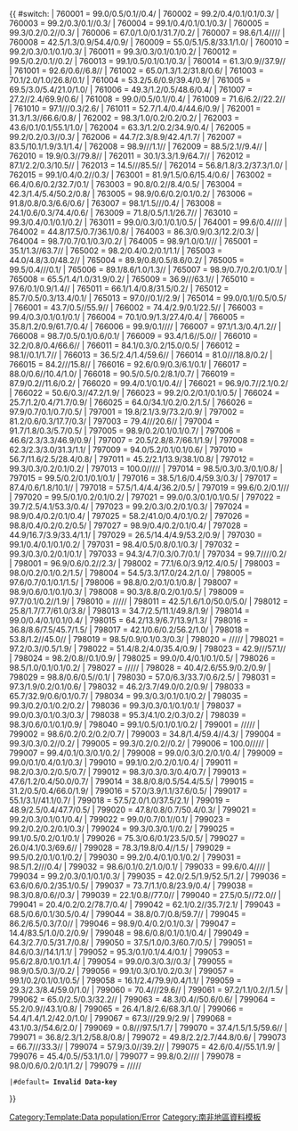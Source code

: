 <includeonly>{{ {{{|safesubst:}}}#switch: {{{1}}}
| 760001 = 99.0/0.5/0.1//0.4/
| 760002 = 99.2/0.4/0.1/0.1/0.3/
| 760003 = 99.2/0.3/0.1//0.3/
| 760004 = 99.1/0.4/0.1/0.1/0.3/
| 760005 = 99.3/0.2/0.2//0.3/
| 760006 = 67.0/1.0/0.1/31.7/0.2/
| 760007 = 98.6/1.4////
| 760008 = 42.5/1.3/0.9/54.4/0.9/
| 760009 = 55.0/5.1/5.8/33.1/1.0/
| 760010 = 99.2/0.3/0.1/0.1/0.3/
| 760011 = 99.3/0.3/0.1/0.1/0.2/
| 760012 = 99.5/0.2/0.1//0.2/
| 760013 = 99.1/0.5/0.1/0.1/0.3/
| 760014 = 61.3/0.9//37.9//
| 761001 = 92.6/0.6//6.8//
| 761002 = 65.0/1.3/1.2/31.8/0.6/
| 761003 = 70.1/2.0/1.0/26.8/0.1/
| 761004 = 53.2/5.6/0.9/39.4/0.9/
| 761005 = 69.5/3.0/5.4/21.0/1.0/
| 761006 = 49.3/1.2/0.5/48.6/0.4/
| 761007 = 27.2//2.4/69.9/0.6/
| 761008 = 99.0/0.5/0.1//0.4/
| 761009 = 71.6/6.2//22.2//
| 761010 = 97.1///0.3/2.6/
| 761011 = 52.7/1.4/0.4/44.6/0.9/
| 762001 = 31.3/1.3//66.6/0.8/
| 762002 = 98.3/1.0/0.2/0.2/0.2/
| 762003 = 43.6/0.1/0.1/55.1/1.0/
| 762004 = 63.3/1.2/0.2/34.9/0.4/
| 762005 = 99.2/0.2/0.3//0.3/
| 762006 = 44.7/2.3/8.9/42.4/1.7/
| 762007 = 83.5/10.1/1.9/3.1/1.4/
| 762008 = 98.9///1.1//
| 762009 = 88.5/2.1//9.4//
| 762010 = 19.9/0.3//79.8//
| 762011 = 30.1/3.3/1.9/64.7//
| 762012 = 87.1/2.2/0.3/10.5//
| 762013 = 14.5///85.5//
| 762014 = 56.8/1.8/3.2/37.3/1.0/
| 762015 = 99.1/0.4/0.2//0.3/
| 763001 = 81.9/1.5/0.6/15.4/0.6/
| 763002 = 66.4/0.6/0.2/32.7/0.1/
| 763003 = 90.8/0.2//8.4/0.5/
| 763004 = 42.3/1.4/5.4/50.2/0.8/
| 763005 = 98.9/0.6/0.2/0.1/0.2/
| 763006 = 91.8/0.8/0.3/6.6/0.6/
| 763007 = 98.1/1.5///0.4/
| 763008 = 24.1/0.6/0.3/74.4/0.6/
| 763009 = 71.8/0.5/1.1/26.7//
| 763010 = 99.3/0.4/0.1/0.1/0.2/
| 763011 = 99.0/0.3/0.1/0.1/0.5/
| 764001 = 99.6/0.4////
| 764002 = 44.8/17.5/0.7/36.1/0.8/
| 764003 = 86.3/0.9/0.3/12.2/0.3/
| 764004 = 98.7/0.7/0.1/0.3/0.2/
| 764005 = 98.9/1.0/0.1///
| 765001 = 35.1/1.3//63.7//
| 765002 = 98.2/0.4/0.2/0.1/1.1/
| 765003 = 44.0/4.8/3.0/48.2//
| 765004 = 89.9/0.8/0.5/8.6/0.2/
| 765005 = 99.5/0.4///0.1/
| 765006 = 89.1/8.6/1.0/1.3//
| 765007 = 98.9/0.7/0.2/0.1/0.1/
| 765008 = 65.5/1.4/1.0/31.9/0.2/
| 765009 = 36.9///63.1//
| 765010 = 97.6/0.1/0.9/1.4//
| 765011 = 66.1/1.4/0.8/31.5/0.2/
| 765012 = 85.7/0.5/0.3/13.4/0.1/
| 765013 = 97.0//0.1//2.9/
| 765014 = 99.0/0.1//0.5/0.5/
| 766001 = 43.7/0.5//55.9//
| 766002 = 74.4/2.9/0.1/22.5//
| 766003 = 99.4/0.3/0.1/0.1/0.1/
| 766004 = 70.1/0.9/1.3/27.4/0.4/
| 766005 = 35.8/1.2/0.9/61.7/0.4/
| 766006 = 99.9/0.1////
| 766007 = 97.1/1.3/0.4/1.2//
| 766008 = 98.7/0.5/0.1/0.6/0.1/
| 766009 = 93.4/1.6//5.0//
| 766010 = 32.2/0.8/0.4/66.6//
| 766011 = 84.1/0.3/0.2/15.0/0.5/
| 766012 = 98.1//0.1/1.7//
| 766013 = 36.5/2.4/1.4/59.6//
| 766014 = 81.0///18.8/0.2/
| 766015 = 84.2///15.8//
| 766016 = 92.6/0.9/0.3/6.1/0.1/
| 766017 = 88.0/0.6//10.4/1.0/
| 766018 = 90.5/0.5/0.2/8.1/0.7/
| 766019 = 87.9/0.2//11.6/0.2/
| 766020 = 99.4/0.1/0.1/0.4//
| 766021 = 96.9/0.7//2.1/0.2/
| 766022 = 50.6/0.3//47.2/1.9/
| 766023 = 99.2/0.2/0.1/0.1/0.5/
| 766024 = 25.7/1.2/0.4/71.7/0.9/
| 766025 = 64.0/34.1/0.2/0.2/1.5/
| 766026 = 97.9/0.7/0.1/0.7/0.5/
| 797001 = 19.8/2.1/3.9/73.2/0.9/
| 797002 = 81.2/0.6/0.3/17.7/0.3/
| 797003 = 79.4///20.6//
| 797004 = 91.7/1.8/0.3/5.7/0.5/
| 797005 = 98.9/0.2/0.1/0.1/0.7/
| 797006 = 46.6/2.3/3.3/46.9/0.9/
| 797007 = 20.5/2.8/8.7/66.1/1.9/
| 797008 = 62.3/2.3/3.0/31.3/1.1/
| 797009 = 94.0/5.2/0.1/0.1/0.6/
| 797010 = 56.7/11.6/2.5/28.4/0.8/
| 797011 = 45.2/2.1/13.9/38.1/0.8/
| 797012 = 99.3/0.3/0.2/0.1/0.2/
| 797013 = 100.0/////
| 797014 = 98.5/0.3/0.3/0.1/0.8/
| 797015 = 99.5/0.2/0.1/0.1/0.1/
| 797016 = 38.5/1.6/0.4/59.3/0.3/
| 797017 = 87.4/0.6/1.8/10.1//
| 797018 = 57.5/1.4/4.4/36.2/0.5/
| 797019 = 99.6/0.2/0.1///
| 797020 = 99.5/0.1/0.2/0.1/0.2/
| 797021 = 99.0/0.3/0.1/0.1/0.5/
| 797022 = 39.7/2.5/4.1/53.3/0.4/
| 797023 = 99.2/0.3/0.2/0.1/0.3/
| 797024 = 98.9/0.4/0.2/0.1/0.4/
| 797025 = 58.2/41.0/0.4/0.1/0.2/
| 797026 = 98.8/0.4/0.2/0.2/0.5/
| 797027 = 98.9/0.4/0.2/0.1/0.4/
| 797028 = 44.9/16.7/3.9/33.4/1.1/
| 797029 = 26.5/14.4/4.9/53.2/0.9/
| 797030 = 99.1/0.4/0.1/0.1/0.2/
| 797031 = 98.4/0.5/0.8/0.1/0.3/
| 797032 = 99.3/0.3/0.2/0.1/0.1/
| 797033 = 94.3/4.7/0.3/0.7/0.1/
| 797034 = 99.7////0.2/
| 798001 = 96.9/0.6/0.2//2.3/
| 798002 = 77.1/6.0/3.9/12.4/0.5/
| 798003 = 98.0/0.2/0.1/0.2/1.5/
| 798004 = 54.5/3.3/17.0/24.2/1.0/
| 798005 = 97.6/0.7/0.1/0.1/1.5/
| 798006 = 98.8/0.2/0.1/0.1/0.8/
| 798007 = 98.9/0.6/0.1/0.1/0.3/
| 798008 = 90.3/8.8/0.2/0.1/0.5/
| 798009 = 97.7/0.1/0.2//1.9/
| 798010 = /////
| 798011 = 42.5/1.6/1.0/50.0/5.0/
| 798012 = 25.8/1.7/7.7/61.0/3.8/
| 798013 = 34.7/2.5/11.1/49.8/1.9/
| 798014 = 99.0/0.4/0.1/0.1/0.4/
| 798015 = 64.2/13.9/6.7/13.9/1.3/
| 798016 = 36.8/8.6/7.5/45.7/1.5/
| 798017 = 42.1/0.6/0.2/56.2/1.0/
| 798018 = 53.8/1.2//45.0//
| 798019 = 98.5/0.9/0.1/0.3/0.3/
| 798020 = /////
| 798021 = 97.2/0.3//0.5/1.9/
| 798022 = 51.4/8.2/4.0/35.4/0.9/
| 798023 = 42.9///57.1//
| 798024 = 98.2/0.8//0.1/0.9/
| 798025 = 99.0/0.4/0.1/0.1/0.5/
| 798026 = 98.5/1.0/0.1/0.1/0.2/
| 798027 = /////
| 798028 = 40.4/2.6/55.9/0.2/0.9/
| 798029 = 98.8/0.6/0.5//0.1/
| 798030 = 57.0/6.3/33.7/0.6/2.5/
| 798031 = 97.3/1.9/0.2/0.1/0.6/
| 798032 = 46.2/3.7/49.0/0.2/0.9/
| 798033 = 65.7/32.9/0.6/0.1/0.7/
| 798034 = 99.3/0.3/0.1/0.1/0.2/
| 798035 = 99.3/0.2/0.1/0.2/0.2/
| 798036 = 99.3/0.3/0.1/0.1/0.1/
| 798037 = 99.0/0.3/0.1/0.3/0.3/
| 798038 = 95.3/4.1/0.2/0.3/0.2/
| 798039 = 98.3/0.6/0.1/0.1/0.9/
| 798040 = 99.1/0.5/0.1/0.1/0.2/
| 799001 = /////
| 799002 = 98.6/0.2/0.2/0.2/0.7/
| 799003 = 34.8/1.4/59.4//4.3/
| 799004 = 99.3/0.3/0.2//0.2/
| 799005 = 99.3/0.2/0.2//0.2/
| 799006 = 100.0/////
| 799007 = 99.4/0.1/0.3/0.1/0.2/
| 799008 = 99.0/0.3/0.2/0.1/0.4/
| 799009 = 99.0/0.1/0.4/0.1/0.3/
| 799010 = 99.1/0.2/0.2/0.1/0.4/
| 799011 = 98.2/0.3/0.2/0.5/0.7/
| 799012 = 98.3/0.3/0.3/0.4/0.7/
| 799013 = 47.6/1.2/0.4/50.0/0.7/
| 799014 = 38.8/0.8/0.5/54.4/5.5/
| 799015 = 31.2/0.5/0.4/66.0/1.9/
| 799016 = 57.0/3.9/1.1/37.6/0.5/
| 799017 = 55.1/3.1//41.1/0.7/
| 799018 = 57.5/2.0/1.0/37.5/2.1/
| 799019 = 48.9/2.5/0.4/47.7/0.5/
| 799020 = 47.8/0.8/0.7/50.4/0.3/
| 799021 = 99.2/0.3/0.1/0.1/0.4/
| 799022 = 99.0/0.7/0.1//0.1/
| 799023 = 99.2/0.2/0.2/0.1/0.3/
| 799024 = 99.3/0.3/0.1//0.2/
| 799025 = 99.1/0.5/0.2/0.1/0.1/
| 799026 = 75.3/0.6/0.1/23.5/0.5/
| 799027 = 26.0/4.1/0.3/69.6//
| 799028 = 78.3/19.8/0.4//1.5/
| 799029 = 99.5/0.2/0.1/0.1/0.2/
| 799030 = 99.2/0.4/0.1/0.1/0.2/
| 799031 = 98.5/1.2///0.4/
| 799032 = 98.6/0.1/0.2/1.0/0.1/
| 799033 = 99.6/0.4////
| 799034 = 99.2/0.3/0.1/0.1/0.3/
| 799035 = 42.0/2.5/1.9/52.5/1.2/
| 799036 = 63.6/0.6/0.2/35.1/0.5/
| 799037 = 73.7/1.1/0.8/23.9/0.4/
| 799038 = 98.3/0.8/0.6//0.3/
| 799039 = 22.1/0.8//77.0//
| 799040 = 27.5/0.5//72.0//
| 799041 = 20.4/0.2/0.2/78.7/0.4/
| 799042 = 62.1/0.2//35.7/2.1/
| 799043 = 68.5/0.6/0.1/30.5/0.4/
| 799044 = 38.8/0.7/0.8/59.7//
| 799045 = 86.2/6.5/0.3/7.0//
| 799046 = 98.9/0.4/0.2/0.1/0.3/
| 799047 = 14.4/83.5/1.0/0.2/0.9/
| 799048 = 98.6/0.8/0.1/0.1/0.4/
| 799049 = 64.3/2.7/0.5/31.7/0.8/
| 799050 = 37.5/1.0/0.3/60.7/0.5/
| 799051 = 84.6/0.3//14.1/1.1/
| 799052 = 95.3/0.1/0.1/4.4/0.1/
| 799053 = 95.6/2.8/0.1/0.1/1.4/
| 799054 = 99.0/0.3/0.3//0.3/
| 799055 = 98.9/0.5/0.3//0.2/
| 799056 = 99.1/0.3/0.1/0.2/0.3/
| 799057 = 99.1/0.2/0.1/0.1/0.5/
| 799058 = 16.1/2.4/79.9/0.4/1.1/
| 799059 = 29.3/2.3/8.4/59.0/1.0/
| 799060 = 70.4///29.6//
| 799061 = 97.2/1.1/0.2//1.5/
| 799062 = 65.0/2.5/0.3/32.2//
| 799063 = 48.3/0.4//50.6/0.6/
| 799064 = 55.2/0.9//43.1/0.8/
| 799065 = 26.4/1.8/2.6/68.3/1.0/
| 799066 = 54.4/1.4/1.2/42.0/1.0/
| 799067 = 67.3///29.9/2.9/
| 799068 = 43.1/0.3//54.6/2.0/
| 799069 = 0.8///97.5/1.7/
| 799070 = 37.4/1.5/1.5/59.6//
| 799071 = 36.8/2.3/1.2/58.8/0.8/
| 799072 = 49.8/2.2/2.7/44.8/0.6/
| 799073 = 66.7///33.3//
| 799074 = 57.9/3.0//39.2//
| 799075 = 42.6/0.4//55.1/1.9/
| 799076 = 45.4/0.5//53.1/1.0/
| 799077 = 99.8/0.2////
| 799078 = 98.0/0.6/0.2/0.1/1.2/
| 799079 = /////
 |#default= <strong class="error">Invalid Data-key<tt>{{{1}}}</tt></strong>[[Category:Template:Data population/Error]]
}}</includeonly><noinclude>
[[Category:南非地區資料模板]]
</noinclude>